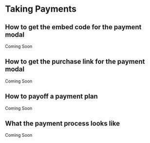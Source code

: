 # Taking Payments

## How to get the embed code for the payment modal

Coming Soon

## How to get the purchase link for the payment modal

Coming Soon

## How to payoff a payment plan

Coming Soon

## What the payment process looks like

Coming Soon
